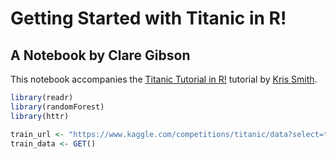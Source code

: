 # Getting Started with Titanic in R!

## A Notebook by Clare Gibson

This notebook accompanies the [Titanic Tutorial in R!](https://www.kaggle.com/code/krist0phersmith/titanic-tutorial-in-r/notebook) tutorial by [Kris Smith](https://www.kaggle.com/krist0phersmith).

```r
library(readr)
library(randomForest)
library(httr)
```

```r
train_url <- "https://www.kaggle.com/competitions/titanic/data?select=train.csv"
train_data <- GET()
```
